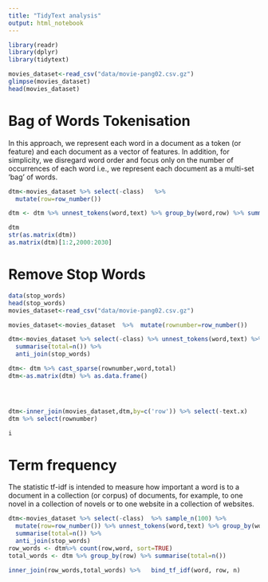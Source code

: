 ```yaml
---
title: "TidyText analysis"
output: html_notebook
---
```

```r
library(readr)
library(dplyr)
library(tidytext)
```
```r
movies_dataset<-read_csv("data/movie-pang02.csv.gz")
glimpse(movies_dataset)
head(movies_dataset)

```
# Bag of Words Tokenisation

In this approach, we represent each word in a document as a token (or feature) and each document as a vector of features. In addition, for simplicity, we disregard word order and focus only on the number of occurrences of each word i.e., we represent each document as a multi-set ‘bag’ of words.


```r

dtm<-movies_dataset %>% select(-class)   %>% 
  mutate(row=row_number())  

dtm <- dtm %>% unnest_tokens(word,text) %>% group_by(word,row) %>% summarise(total=n()) %>% cast_sparse(row,word,total)

dtm
str(as.matrix(dtm))
as.matrix(dtm)[1:2,2000:2030] 

```

# Remove Stop Words

```r
data(stop_words)
head(stop_words)
movies_dataset<-read_csv("data/movie-pang02.csv.gz")

movies_dataset<-movies_dataset  %>%  mutate(rownumber=row_number()) 

dtm<-movies_dataset %>% select(-class) %>% unnest_tokens(word,text) %>% group_by(word,rownumber) %>% 
  summarise(total=n()) %>%
  anti_join(stop_words)

dtm<- dtm %>% cast_sparse(rownumber,word,total)
dtm<-as.matrix(dtm) %>% as.data.frame()




dtm<-inner_join(movies_dataset,dtm,by=c('row')) %>% select(-text.x)
dtm %>% select(rownumber)
```
```r
i
```

# Term frequency
The statistic tf-idf is intended to measure how important a word is to a document in a collection (or corpus) of documents, for example, to one novel in a collection of novels or to one website in a collection of websites. 


```r

dtm<-movies_dataset %>% select(-class)  %>% sample_n(100) %>% 
  mutate(row=row_number()) %>% unnest_tokens(word,text) %>% group_by(word,row) %>% 
  summarise(total=n()) %>%
  anti_join(stop_words)
row_words <- dtm%>% count(row,word, sort=TRUE)
total_words <- dtm %>% group_by(row) %>% summarise(total=n())

inner_join(row_words,total_words) %>%   bind_tf_idf(word, row, n)


```


